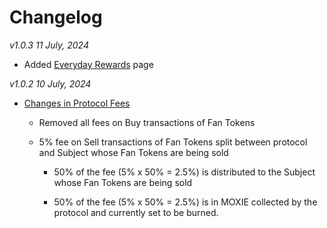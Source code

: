 # Changelog

_v1.0.3 11 July, 2024_

- Added [Everyday Rewards](05-everyday-rewards.mdx) page

_v1.0.2 10 July, 2024_

- [Changes in Protocol Fees](./03-moxie-token.mdx)

  - Removed all fees on Buy transactions of Fan Tokens

  - 5% fee on Sell transactions of Fan Tokens split between protocol and Subject whose Fan Tokens are being sold

    - 50% of the fee (5% x 50% = 2.5%) is distributed to the Subject whose Fan Tokens are being sold

    - 50% of the fee (5% x 50% = 2.5%) is in MOXIE collected by the protocol and currently set to be burned.
